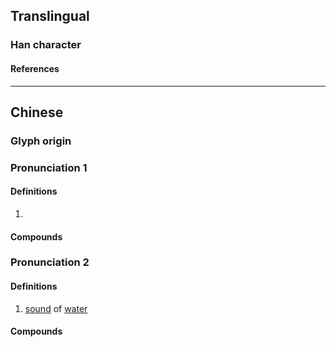 {{also|泙}}
{{character info}}
{{character info|0x2F907}}
==Translingual==

===Han character===
{{Han char|rn=85|rad=水|as=06|sn=9|four=38141|canj=ETT|ids=⿰氵并}}

====References====
{{Han ref|kx=0622.110|dkj=17415|dj=1018.090|hdz=31616.010|uh=6D34|ud=27956|bh=CF6E|bd=53102}}
{{Han ref|uh=2F907}}

----

==Chinese==
{{zh-forms}}

===Glyph origin===
{{Han etym}}

===Pronunciation 1===
{{zh-pron
|m=píng
|c=ping4
|mc=y
|oc=y
|ma=
|cat=v
}}

====Definitions====
{{zh-hanzi}}

# {{zh-only|洴澼|to [[wash]]; to [[bleach]] ([[silk]])}}

====Compounds====
{{zh-der|洴澼藥|洴澼絖|洴澼}}

===Pronunciation 2===
{{zh-pron
|m=pēng
|cat=n
}}

====Definitions====
{{zh-hanzi}}

# [[sound]] of [[water]]

====Compounds====
{{zh-der|洴淜}}
